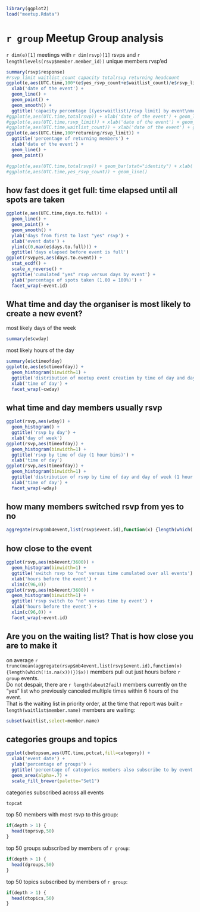 ```r
library(ggplot2)
load("meetup.Rdata")
```
`r group` Meetup Group analysis
========================================================

`r dim(e)[1]` meetings with `r dim(rsvp)[1]` rsvps and `r length(levels(rsvp$member.member_id))` unique members rvsp'ed
```r
summary(rsvp$response)
#rsvp_limit waitlist_count capacity totalrsvp returning headcount
ggplot(e,aes(UTC.time,100*(e$yes_rsvp_count+e$waitlist_count)/e$rsvp_limit)) +
  xlab('date of the event') + 
  geom_line() + 
  geom_point() + 
  geom_smooth() + 
  ggtitle('capacity percentage [(yes+waitlist)/rsvp limit] by event\nmore than 100% = overcapacity')
#ggplot(e,aes(UTC.time,totalrsvp)) + xlab('date of the event') + geom_line() + geom_point()
#ggplot(e,aes(UTC.time,rsvp_limit)) + xlab('date of the event') + geom_line() + geom_point()
#ggplot(e,aes(UTC.time,waitlist_count)) + xlab('date of the event') + geom_line() + geom_point()
ggplot(e,aes(UTC.time,100*returning/rsvp_limit)) + 
  ggtitle('percentage of returning members') + 
  xlab('date of the event') + 
  geom_line() + 
  geom_point()
```

```r
#ggplot(e,aes(UTC.time,totalrsvp)) + geom_bar(stat="identity") + xlab('meeting date') +ylab('rsvp count') + ggtitle("rsvp vs meetings")
#ggplot(e,aes(UTC.time,yes_rsvp_count)) + geom_line()
```

## how fast does it get full: time elapsed until all spots are taken
```r
ggplot(e,aes(UTC.time,days.to.full)) + 
  geom_line() + 
  geom_point() + 
  geom_smooth() + 
  ylab('days from first to last "yes" rsvp') + 
  xlab('event date') + 
  ylim(c(0,max(e$days.to.full))) + 
  ggtitle('days elapsed before event is full')
ggplot(rsvpyes,aes(days.to.event)) + 
  stat_ecdf() + 
  scale_x_reverse() + 
  ggtitle('cumulated "yes" rsvp versus days by event') + 
  ylab('percentage of spots taken (1.00 = 100%)') + 
  facet_wrap(~event.id)
```

What time and day the organiser is most likely to create a new event?
----------------------
most likely days of the week
```r
summary(e$cwday)
```
most likely hours of the day
```r
summary(e$ctimeofday)
ggplot(e,aes(e$ctimeofday)) + 
  geom_histogram(binwidth=1) + 
  ggtitle('distribution of meetup event creation by time of day and day of week (1 hour bins)') + 
  xlab('time of day') + 
  facet_wrap(~cwday)
```

what time and day members usually rsvp
----------------------
```r
ggplot(rsvp,aes(wday)) + 
  geom_histogram() + 
  ggtitle('rsvp by day') + 
  xlab('day of week')
ggplot(rsvp,aes(timeofday)) + 
  geom_histogram(binwidth=1) + 
  ggtitle('rsvp by time of day (1 hour bins)') + 
  xlab('time of day')
ggplot(rsvp,aes(timeofday)) + 
  geom_histogram(binwidth=1) + 
  ggtitle('distribution of rsvp by time of day and day of week (1 hour bins)') + 
  xlab('time of day') + 
  facet_wrap(~wday)
```

how many members switched rsvp from yes to no
-----------------------
```r
aggregate(rsvp$mb4event,list(rsvp$event.id),function(x) {length(which(!is.na(x)))})
```
## how close to the event
```r
ggplot(rsvp,aes(mb4event/3600)) + 
  geom_histogram(binwidth=1) + 
  ggtitle('switch rsvp to "no" versus time cumulated over all events') + 
  xlab('hours before the event') + 
  xlim(c(96,0))
ggplot(rsvp,aes(mb4event/3600)) + 
  geom_histogram(binwidth=1) + 
  ggtitle('rsvp switch to "no" versus time by event') + 
  xlab('hours before the event') + 
  xlim(c(96,0)) + 
  facet_wrap(~event.id)
```

## Are you on the waiting list? That is how close you are to make it
on average `r trunc(mean(aggregate(rsvp$mb4event,list(rsvp$event.id),function(x) {length(which(!is.na(x)))})$x))` members pull out just hours before `r group` events.  
Do not despair, there are `r length(about2fail)` members currently on the "yes" list who previously canceled multiple times within 6 hours of the event.  
That is the waiting list in priority order, at the time that report was built `r length(waitlist$member.name)` members are waiting:
```r
subset(waitlist,select=member.name)
```

categories groups and topics
---------------------
```r
ggplot(cbetopsum,aes(UTC.time,pctcat,fill=category)) + 
  xlab('event date') +
  ylab('percentage of groups') +
  ggtitle('percentage of categories members also subscribe to by event') +
  geom_area(alpha=.7) + 
  scale_fill_brewer(palette="Set1")
```

categories subscribed across all events
```r
topcat
```

top 50 members with most rsvp to this group:
```r
if(depth > 1) {
  head(toprsvp,50)
}
```

top 50 groups subscribed by members of `r group`:
```r
if(depth > 1) {
  head(dgroups,50)
}
```

top 50 topics subscribed by members of `r group`:
```r
if(depth > 1) {
  head(dtopics,50)
}
```
